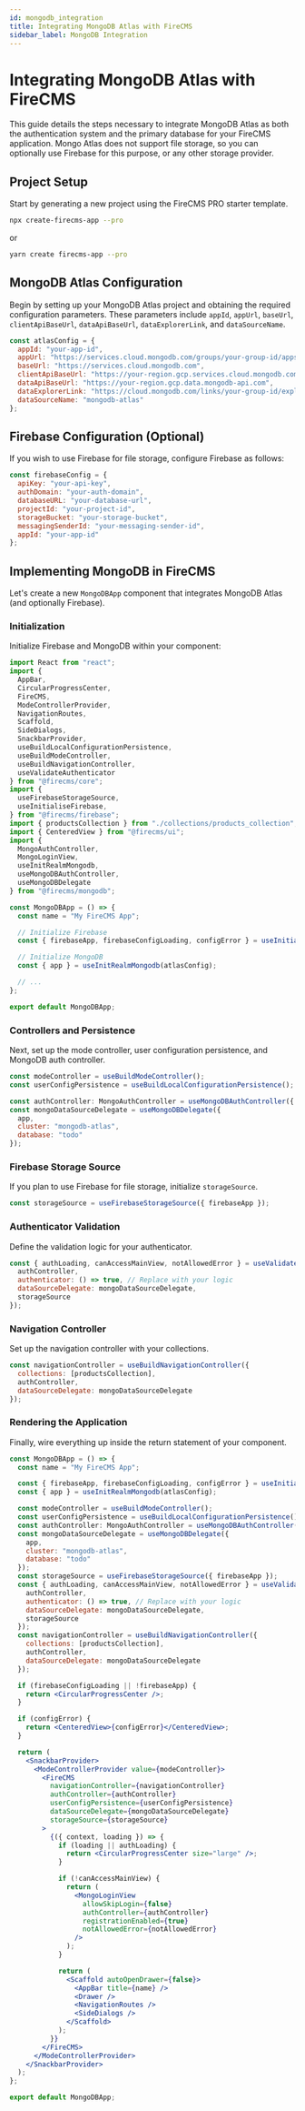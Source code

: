 ```yaml
---
id: mongodb_integration
title: Integrating MongoDB Atlas with FireCMS
sidebar_label: MongoDB Integration
---
```


# Integrating MongoDB Atlas with FireCMS

This guide details the steps necessary to integrate MongoDB Atlas as both the authentication system and the primary database for your FireCMS application.
Mongo Atlas does not support file storage, so you can optionally use Firebase for this purpose, or any
other storage provider.

## Project Setup

Start by generating a new project using the FireCMS PRO starter template.

```bash
npx create-firecms-app --pro
```

or

```bash
yarn create firecms-app --pro
```

## MongoDB Atlas Configuration

Begin by setting up your MongoDB Atlas project and obtaining the required configuration parameters.
These parameters include `appId`, `appUrl`, `baseUrl`, `clientApiBaseUrl`, `dataApiBaseUrl`, `dataExplorerLink`,
and `dataSourceName`.

```js
const atlasConfig = {
  appId: "your-app-id",
  appUrl: "https://services.cloud.mongodb.com/groups/your-group-id/apps/your-app-id",
  baseUrl: "https://services.cloud.mongodb.com",
  clientApiBaseUrl: "https://your-region.gcp.services.cloud.mongodb.com",
  dataApiBaseUrl: "https://your-region.gcp.data.mongodb-api.com",
  dataExplorerLink: "https://cloud.mongodb.com/links/your-group-id/explorer/Cluster0/database/collection/find",
  dataSourceName: "mongodb-atlas"
};
```

## Firebase Configuration (Optional)

If you wish to use Firebase for file storage, configure Firebase as follows:

```js
const firebaseConfig = {
  apiKey: "your-api-key",
  authDomain: "your-auth-domain",
  databaseURL: "your-database-url",
  projectId: "your-project-id",
  storageBucket: "your-storage-bucket",
  messagingSenderId: "your-messaging-sender-id",
  appId: "your-app-id"
};
```

## Implementing MongoDB in FireCMS

Let's create a new `MongoDBApp` component that integrates MongoDB Atlas (and optionally Firebase).

### Initialization

Initialize Firebase and MongoDB within your component:

```jsx
import React from "react";
import {
  AppBar,
  CircularProgressCenter,
  FireCMS,
  ModeControllerProvider,
  NavigationRoutes,
  Scaffold,
  SideDialogs,
  SnackbarProvider,
  useBuildLocalConfigurationPersistence,
  useBuildModeController,
  useBuildNavigationController,
  useValidateAuthenticator
} from "@firecms/core";
import {
  useFirebaseStorageSource,
  useInitialiseFirebase,
} from "@firecms/firebase";
import { productsCollection } from "./collections/products_collection";
import { CenteredView } from "@firecms/ui";
import {
  MongoAuthController,
  MongoLoginView,
  useInitRealmMongodb,
  useMongoDBAuthController,
  useMongoDBDelegate
} from "@firecms/mongodb";

const MongoDBApp = () => {
  const name = "My FireCMS App";

  // Initialize Firebase
  const { firebaseApp, firebaseConfigLoading, configError } = useInitialiseFirebase({ firebaseConfig });

  // Initialize MongoDB
  const { app } = useInitRealmMongodb(atlasConfig);

  // ...
};

export default MongoDBApp;
```

### Controllers and Persistence

Next, set up the mode controller, user configuration persistence, and MongoDB auth controller.

```jsx
const modeController = useBuildModeController();
const userConfigPersistence = useBuildLocalConfigurationPersistence();

const authController: MongoAuthController = useMongoDBAuthController({ app });
const mongoDataSourceDelegate = useMongoDBDelegate({
  app,
  cluster: "mongodb-atlas",
  database: "todo"
});
```

### Firebase Storage Source

If you plan to use Firebase for file storage, initialize `storageSource`.

```jsx
const storageSource = useFirebaseStorageSource({ firebaseApp });
```

### Authenticator Validation

Define the validation logic for your authenticator.

```jsx
const { authLoading, canAccessMainView, notAllowedError } = useValidateAuthenticator({
  authController,
  authenticator: () => true, // Replace with your logic
  dataSourceDelegate: mongoDataSourceDelegate,
  storageSource
});
```

### Navigation Controller

Set up the navigation controller with your collections.

```jsx
const navigationController = useBuildNavigationController({
  collections: [productsCollection],
  authController,
  dataSourceDelegate: mongoDataSourceDelegate
});
```

### Rendering the Application

Finally, wire everything up inside the return statement of your component.

```jsx
const MongoDBApp = () => {
  const name = "My FireCMS App";

  const { firebaseApp, firebaseConfigLoading, configError } = useInitialiseFirebase({ firebaseConfig });
  const { app } = useInitRealmMongodb(atlasConfig);

  const modeController = useBuildModeController();
  const userConfigPersistence = useBuildLocalConfigurationPersistence();
  const authController: MongoAuthController = useMongoDBAuthController({ app });
  const mongoDataSourceDelegate = useMongoDBDelegate({
    app,
    cluster: "mongodb-atlas",
    database: "todo"
  });
  const storageSource = useFirebaseStorageSource({ firebaseApp });
  const { authLoading, canAccessMainView, notAllowedError } = useValidateAuthenticator({
    authController,
    authenticator: () => true, // Replace with your logic
    dataSourceDelegate: mongoDataSourceDelegate,
    storageSource
  });
  const navigationController = useBuildNavigationController({
    collections: [productsCollection],
    authController,
    dataSourceDelegate: mongoDataSourceDelegate
  });

  if (firebaseConfigLoading || !firebaseApp) {
    return <CircularProgressCenter />;
  }

  if (configError) {
    return <CenteredView>{configError}</CenteredView>;
  }

  return (
    <SnackbarProvider>
      <ModeControllerProvider value={modeController}>
        <FireCMS
          navigationController={navigationController}
          authController={authController}
          userConfigPersistence={userConfigPersistence}
          dataSourceDelegate={mongoDataSourceDelegate}
          storageSource={storageSource}
        >
          {({ context, loading }) => {
            if (loading || authLoading) {
              return <CircularProgressCenter size="large" />;
            }

            if (!canAccessMainView) {
              return (
                <MongoLoginView
                  allowSkipLogin={false}
                  authController={authController}
                  registrationEnabled={true}
                  notAllowedError={notAllowedError}
                />
              );
            }

            return (
              <Scaffold autoOpenDrawer={false}>
                <AppBar title={name} />
                <Drawer />
                <NavigationRoutes />
                <SideDialogs />
              </Scaffold>
            );
          }}
        </FireCMS>
      </ModeControllerProvider>
    </SnackbarProvider>
  );
};

export default MongoDBApp;
```
